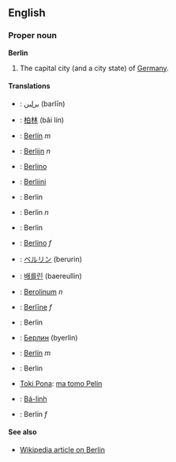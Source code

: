 ==English==
===Proper noun===
'''Berlin'''

#The capital city (and a city state) of [[Germany]].

====Translations====
*{{ar}}: [[برلين]] (barlīn)
*{{zh}}: [[柏]][[林]] (bǎi lín)
*{{cz}}: [[Berlín]] ''m''
*{{nl}}: [[Berlijn]] ''n''
*{{eo}}: [[Berlino]]
*{{fi}}: [[Berliini]]
*{{fr}}: Berlin
*{{de}}: Berlin ''n''
*{{hu}}: Berlin
*{{it}}: [[Berlino]] ''f''
*{{ja}}: [[ベルリン]] (berurin)
*{{ko}}: [[배를린]] (baereullin)
*{{la}}: [[Berolinum]] ''n''
*{{lv}}: [[Berlīne]] ''f''
*{{pl}}: Berlin
*{{ru}}: [[Берлин]] (byerlin)
*{{es}}: [[Berlín]] ''m''
*{{sv}}: Berlin
*[[Toki Pona]]: [[ma tomo Pelin]]
*{{vi}}: [[Bá-linh]]
*{{cy}}: Berlin ''f''

====See also====
*[[w:Berlin|Wikipedia article on Berlin]]
